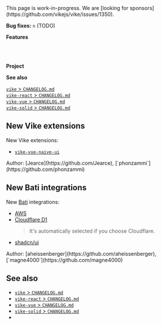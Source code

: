 
<Construction>
 This page is work-in-progress.
</Construction>

<Contribution>
  We are [looking for sponsors](https://github.com/vikejs/vike/issues/1350).
</Contribution>

**Bug fixes:** `n` (TODO)

**Features**

<Link href="#new-vike-extensions" /><br/>
<Link href="#new-bati-integrations" /><br/>

**Project**

**See also**

[`vike` > `CHANGELOG.md`](https://github.com/vikejs/vike/blob/main/CHANGELOG.md)  
[`vike-react` > `CHANGELOG.md`](https://github.com/vikejs/vike-react/blob/main/packages/vike-react/CHANGELOG.md)  
[`vike-vue` > `CHANGELOG.md`](https://github.com/vikejs/vike-vue/blob/main/packages/vike-vue/CHANGELOG.md)  
[`vike-solid` > `CHANGELOG.md`](https://github.com/vikejs/vike-solid/blob/main/CHANGELOG.md)  


## New Vike extensions

New <Link href="/extensions">Vike extensions</Link>:
 - [`vike-vue-naive-ui`](https://github.com/Jearce/vike-vue-naive-ui)

<Contribution>
  Author: [Jearce](https://github.com/Jearce), [`phonzammi`](https://github.com/phonzammi)
</Contribution>


## New Bati integrations

New [Bati](https://batijs.dev) integrations:
 - [AWS](https://aws.amazon.com)
 - [Cloudflare D1](https://developers.cloudflare.com/d1/)
   > It's automatically selected if you choose Cloudflare.
 - [shadcn/ui](https://ui.shadcn.com)

<Contribution>
  Author: [aheissenberger](https://github.com/aheissenberger), [`magne4000`](https://github.com/magne4000)
</Contribution>


## See also

- [`vike` > `CHANGELOG.md`](https://github.com/vikejs/vike/blob/main/CHANGELOG.md)
- [`vike-react` > `CHANGELOG.md`](https://github.com/vikejs/vike-react/blob/main/packages/vike-react/CHANGELOG.md)
- [`vike-vue` > `CHANGELOG.md`](https://github.com/vikejs/vike-vue/blob/main/packages/vike-vue/CHANGELOG.md)
- [`vike-solid` > `CHANGELOG.md`](https://github.com/vikejs/vike-solid/blob/main/CHANGELOG.md)
- <Link href="/releases" />
